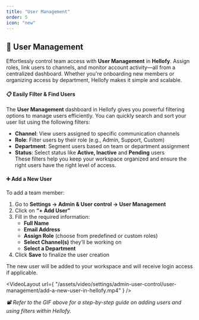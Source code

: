 ```yaml
---
title: "User Management"
order: 5
icon: "new"
---
```


## 👥 User Management

Effortlessly control team access with **User Management** in **Hellofy**. Assign roles, link users to channels, and monitor account activity—all from a centralized dashboard. Whether you're onboarding new members or organizing access by department, Hellofy makes it simple and scalable.

#### 📋 Easily Filter & Find Users

The **User Management** dashboard in Hellofy gives you powerful filtering options to manage users efficiently. You can quickly search and sort your user list using the following filters:

- **Channel**: View users assigned to specific communication channels
- **Role**: Filter users by their role (e.g., Admin, Support, Custom)
- **Department**: Segment users based on team or department assignment
- **Status**: Select status like **Active, Inactive** and **Pending** users\
  These filters help you keep your workspace organized and ensure the right users have the right level of access.
  <DefaultVector />

#### ➕ Add a New User

To add a team member:

1. Go to **Settings → Admin & User control → User Management**
2. Click on **“+ Add User”**
3. Fill in the required information:
   - **Full Name**
   - **Email Address**
   - **Assign Role** (choose from predefined or custom roles)
   - **Select Channel(s)** they’ll be working on
   - **Select a Department**
4. Click **Save** to finalize the user creation

The new user will be added to your workspace and will receive login access if applicable.

<VideoLayout
  url={
    "/assets/video/settings/admin-user-control/user-management/add-a-new-user-in-hellofy.mp4"
  }
/>

_📽️ Refer to the GIF above for a step-by-step guide on adding users and using filters within Hellofy._
